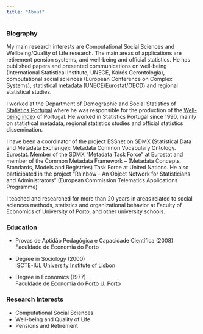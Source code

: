 ```yaml
---
title: "About"
---
```


### Biography

My main research interests are Computational Social Sciences and Wellbeing/Quality of Life research. The main areas of applications are retirement pension systems, and well-being and official statistics. He has published papers and presented communications on well-being (International Statistical Institute, UNECE, Kairós Gerontologia), computational social sciences (European Conference on Complex Systems), statistical metadata (UNECE/Eurostat/OECD) and regional statistical studies.

I worked at the Department of Demographic and Social Statistics of [Statistics Portugal](http://www.ine.pt) where he was responsible for the production of the [Well-being index](https://www.ine.pt/xportal/xmain?xpid=INE&xpgid=ine_indbemestar) of Portugal. He worked in Statistics Portugal since 1990, mainly on statistical metadata, regional statistics studies and official statistics dissemination.

I have been a coordinator of the project ESSnet on SDMX (Statistical Data and Metadata Exchange): Metadata Common Vocabulary Ontology. Eurostat. Member of the SDMX “Metadata Task Force” at Eurostat and member of the Common Metadata Framework – (Metadata Concepts, Standards, Models and Registries) Task Force at United Nations. He also participated in the project “Rainbow - An Object Network for Statisticians and Administrators” (European Commission Telematics Applications Programme)

I teached and researched for more than 20 years in areas related to social sciences methods, statistics and organizational behavior at Faculty of Economics of University of Porto, and other university schools.

### Education

- Provas de Aptidão Pedagógica e Capacidade Científica (2008)  
  Faculdade de Economia do Porto
  
- Degree in Sociology (2000)  
  ISCTE-IUL
  [University Institute of Lisbon](http://iscte-iul.pt/en/home.aspx)
  
- Degree in Economics (1977)  
  Faculdade de Economia do Porto
  [U. Porto](https://sigarra.up.pt/up/en/WEB_BASE.GERA_PAGINA?p_pagina=home)

### Research Interests

- Computational Social Sciences
- Well-being and Quality of Life
- Pensions and Retirement